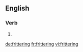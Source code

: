 ==English==

===Verb===
{{head|en}}

# {{present participle of|fritter}}

[[de:frittering]]
[[fr:frittering]]
[[vi:frittering]]
